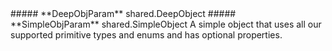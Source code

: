 
<Collapsible>
    ##### **DeepObjParam** shared.DeepObject
    <Collapsible.Break/>
    <DeepObject/>
</Collapsible>

<Collapsible>
    ##### **SimpleObjParam** shared.SimpleObject
    A simple object that uses all our supported primitive types and enums and has optional properties.
    <Collapsible.Break/>
    <SimpleObject/>
</Collapsible>

